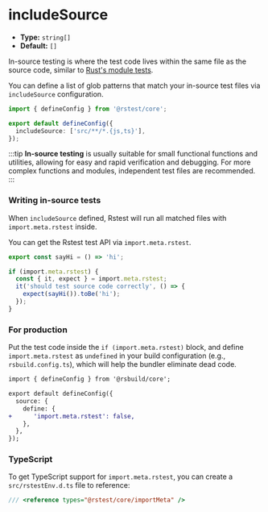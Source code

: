 # includeSource

- **Type:** `string[]`
- **Default:** `[]`

In-source testing is where the test code lives within the same file as the source code, similar to [Rust's module tests](https://doc.rust-lang.org/book/ch11-03-test-organization.html#the-tests-module-and-cfgtest).

You can define a list of glob patterns that match your in-source test files via `includeSource` configuration.

```ts
import { defineConfig } from '@rstest/core';

export default defineConfig({
  includeSource: ['src/**/*.{js,ts}'],
});
```

:::tip
**In-source testing** is usually suitable for small functional functions and utilities, allowing for easy and rapid verification and debugging. For more complex functions and modules, independent test files are recommended.
:::

### Writing in-source tests

When `includeSource` defined, Rstest will run all matched files with `import.meta.rstest` inside.

You can get the Rstest test API via `import.meta.rstest`.

```ts title=src/helper.ts
export const sayHi = () => 'hi';

if (import.meta.rstest) {
  const { it, expect } = import.meta.rstest;
  it('should test source code correctly', () => {
    expect(sayHi()).toBe('hi');
  });
}
```

### For production

Put the test code inside the `if (import.meta.rstest)` block, and define `import.meta.rstest` as `undefined` in your build configuration (e.g., `rsbuild.config.ts`), which will help the bundler eliminate dead code.

```diff title=rsbuild.config.ts
import { defineConfig } from '@rsbuild/core';

export default defineConfig({
  source: {
    define: {
+      'import.meta.rstest': false,
    },
  },
});
```

### TypeScript

To get TypeScript support for `import.meta.rstest`, you can create a `src/rstestEnv.d.ts` file to reference:

```ts title=rstestEnv.d.ts
/// <reference types="@rstest/core/importMeta" />
```
